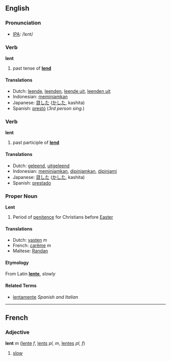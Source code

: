 ==English==
=== Pronunciation ===
*[[w:IPA|IPA]]: /lεnt/

=== Verb ===
'''lent'''

# past tense of '''[[lend]]'''

==== Translations ====
*Dutch: [[leende]], [[leenden]], [[leende uit]], [[leenden uit]]
*Indonesian: [[pinjam|meminjamkan]]
*Japanese: [[貸した]] ([[かした]], kashita)
*Spanish: [[prestó]] (''3rd person sing.'')

=== Verb ===
'''lent'''

# past participle of '''[[lend]]'''

==== Translations ====
*Dutch: [[geleend]], [[uitgeleend]]
*Indonesian: [[pinjam|meminjamkan]], [[pinjam|dipinjamkan]], [[pinjam|dipinjami]]
*Japanese: [[貸した]] ([[かした]], kashita)
*Spanish: [[prestado]]


=== Proper Noun ===
'''Lent''' <!-- capitalized, but is it a proper noun? Yes, like Christmas -->

# Period of [[penitence]] for Christians before [[Easter]]

==== Translations ====
*Dutch: [[vasten]] ''m''
*French: [[carême]] ''m''
*Maltese: [[Randan]]<!-- capitalization? -->

==== Etymology ====
From Latin '''[[lente]]''', ''slowly''

====Related Terms====
*[[lentamente]]  ''Spanish and Italian''

----

==French==
=== Adjective ===
'''lent''' ''m'' ([[lente]] ''f'', [[lents]] ''pl, m'', [[lentes]] ''pl, f'')

# [[slow]]